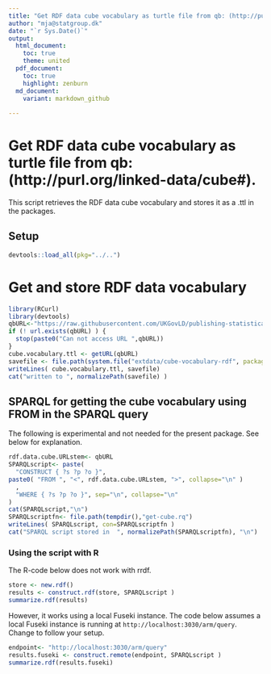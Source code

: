 ```yaml
---
title: "Get RDF data cube vocabulary as turtle file from qb: (http://purl.org/linked-data/cube#)"
author: "mja@statgroup.dk"
date: "`r Sys.Date()`"
output:
  html_document:
    toc: true
    theme: united
  pdf_document:
    toc: true
    highlight: zenburn
  md_document:
    variant: markdown_github
  
---
```


# Get RDF data cube vocabulary as turtle file from qb: (http://purl.org/linked-data/cube#).

This script retrieves the RDF data cube vocabulary and stores it as a .ttl in the packages.

## Setup 
```r
devtools::load_all(pkg="../..")
```

# Get and store RDF data vocabulary

```r
library(RCurl)
library(devtools)
qbURL<-"https://raw.githubusercontent.com/UKGovLD/publishing-statistical-data/master/specs/src/main/vocab/cube.ttl"
if (! url.exists(qbURL) ) {
  stop(paste0("Can not access URL ",qbURL))
}
cube.vocabulary.ttl <- getURL(qbURL)
savefile <- file.path(system.file("extdata/cube-vocabulary-rdf", package="rrdfqb"), "cube.ttl" )
writeLines( cube.vocabulary.ttl, savefile)
cat("written to ", normalizePath(savefile) )
```

## SPARQL for getting the cube vocabulary using FROM in the SPARQL query 

The following is experimental and not needed for the present
package. See below for explanation.

```r
rdf.data.cube.URLstem<- qbURL
SPARQLscript<- paste(
  "CONSTRUCT { ?s ?p ?o }",
paste0( "FROM ", "<", rdf.data.cube.URLstem, ">", collapse="\n" )
  ,
  "WHERE { ?s ?p ?o }", sep="\n", collapse="\n"
)
cat(SPARQLscript,"\n")
SPARQLscriptfn<- file.path(tempdir(),"get-cube.rq")
writeLines( SPARQLscript, con=SPARQLscriptfn )
cat("SPARQL script stored in  ", normalizePath(SPARQLscriptfn), "\n")
```

### Using the script with R
The R-code below does not work with rrdf.

```r
store <- new.rdf()
results <- construct.rdf(store, SPARQLscript )
summarize.rdf(results)
```

However, it works using a local Fuseki instance. 
The code below assumes a local Fuseki instance is running at `http://localhost:3030/arm/query`.
Change to follow your setup.
```r
endpoint<- "http://localhost:3030/arm/query"
results.fuseki <- construct.remote(endpoint, SPARQLscript )
summarize.rdf(results.fuseki)
```
